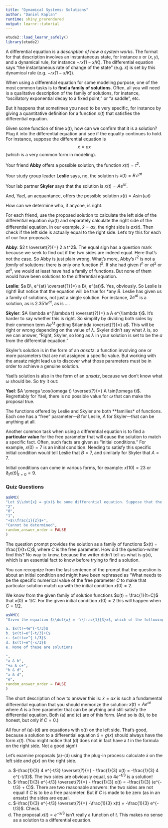 ```yaml
---
title: "Dynamical Systems: Solutions"
author: "Daniel Kaplan"
runtime: shiny_prerendered
output: learnr::tutorial
---
```


```r
etude2::load_learnr_safely()
library(etude2)
```

A differential equation is a *description of how a system works*. The format for that description involves an instantaneous state, for instance $x$ or $(x,y)$, and a dynamical rule, for instance $-rx(1-x/K)$. The differential equation says "the instantaneous rate of change of the state" (e.g. $\dot{x}$) is set by this dynamical rule (e.g. $-rx(1-x/K)$).

When using a differential equation for some modeling purpose, one of the most common tasks is to **find a family of solutions**. Often, all you will need is a qualitative description of the family of solutions, for instance, "oscillatory exponential decay to a fixed point," or "a saddle", etc.

But it happens that sometimes you need to be very specific, for instance by giving a quantitative definition for a function $x(t)$ that satisfies the differential equation. 



Given some function of time $x(t)$, how can we confirm that it is a solution? Plug it into the differential equation and see if the equality continues to hold. For instance, suppose the differential equation is $$\dot{x} = a x$$ (which is a very common form in modeling). 

Your friend **Abby** offers a possible solution, the function $x(t) = t^2$.

Your study group leader **Leslie** says, no, the solution is $x(t) = B\, e^{at}$

Your lab partner **Skyler** says that the solution is $x(t) = A e^{\lambda t}$.

And, Yael, an acquantance, offers the possible solution $x(t) = A \sin(\omega t)$

How can we determine who, if anyone, is right.

For each friend, use the proposed solution to calculate the left side of the differential equation $\partial_t x(t)$ and separately calculate the right side of the differential equation. In our example, $\dot{x} = a x$, the right side is $a x(t)$. Then check if the left side is actually equal to the right side. Let's try this for each of our four proposals.

**Abby**: $2 t \overset{?}{=} 2 a t^2$. The equal sign has a question mark because we seek to find out if the two sides are indeed equal. Here that's not the case. So Abby is just plain wrong. What's more, Abby's $t^2$ is not a *family* of solutions: there is only one function $t^2$. If she had given $t^n$ or $a t^2$ or $a t^n$, we would at least have had a family of functions. But none of them would have been solutions to the differential equation.

**Leslie**:  $a B\, e^{at} \overset{?}{=} a B\, e^{at}$. Yes, obviously. So Leslie is right! But notice that the equation will be true for *any $B$. Leslie has given us a family of solutions, not just a single solution. For instance, $2 e^{at}$ is a solution, as is $2.351 e^{a t}$, as is ....

**Skyler**: $A \lambda e^{\lambda t} \overset{?}{=} a A e^{\lambda t}$. It's harder to say whether this is right. So simplify by dividing both sides by their common term $A e^{\lambda t}$ getting $\lambda \overset{?}{=} a$. This will be right or wrong depending on the value of $\lambda$. Skyler didn't say what $\lambda$ is, so we can answer, "Right, Skyler, so long as $\lambda$ in your solution is set to be the $a$ from  the differential equation." 

Skyler's solution is in the form of an *ansatz*: a function involving one or more parameters that are not assigned a specific value.  But working with the ansatz might lead us to discover what those parameters must be in order to achieve a genuine solution.

Yael's solution is also in the form of an *ansatz*, because we don't know what $\omega$ should be. So try it out:

**Yael**: $A \omega \cos(\omega t) \overset{?}{=} A \sin(\omega t)$. Regrettably for Yael, there is no possible value for $\omega$ that can make the proposal true.

The functions offered by Leslie and Skyler are both **families* of functions. Each one has a "free" parameter---$B$ for Leslie, $A$ for Skyler---that can be anything at all.

Another common task when using a differential equation is to find a **particular value** for the free parameter that will cause the solution to match a specific fact. Often, such facts are given as "initial conditions." For example, $x(0) = 7$ is an initial condition.  Needing to satisfy this specific initial condition would tell Leslie that $B = 7$, and similarly for Skyler that $A = 7$. 

Initial conditions can come in various forms, for example: $x(10) = 23$ or $\left.\partial_t x(t) \right|_{t=0} = 9$.

### Quiz Questions

```r
askMC(
"Let $\\dot{x} = g(x)$ be some differential equation. Suppose that the general solution to it is $x(t)=\\frac{1}{t+C}$. If $x(0)=2$, then what is the value of $C$ ?", 
"2",
"0",
"1",
"+$\\frac{1}{2}$+",
"Cannot be determined",
random_answer_order = FALSE
)
```

The question prompt provides the solution as a family of functions $x(t) = \frac{1}{t+C}$, where $C$ is the free parameter. How did the question-writer find this? No way to know, because the writer didn't tell us what is $g(x)$, which is an essential fact to know before trying to find a solution.

You can recognize from the last sentence of the prompt that the question is about an initial condition and might have been rephrased as "What needs to be the specific numerical value of the free parameter $C$ to make that particular solution match up with the initial condition $x(0) = 2$. 

We know from the given family of solution functions $x(t) = \frac{1}{t+C}$ that $x(0) = 1/C$. For the given initial condition $x(0) = 2$ this will happen when $C = 1/2$.


```r
askMC(
"Given the equation $\\dot{x} = -\\frac{1}{3}x$, which of the following functions are solutions:

a. $x(t)=4e^{-t/3}$    
b. $x(t)=e^{-t/3}+C$    
c. $x(t)=e^{-t/3}$    
d. $x(t)=e^{-x/3}$    
e. None of these are solutions    

",
"a & b",
"+a & c+",
"b & d",
"a & d",
"e",
random_answer_order = FALSE
)
```

The short description of how to answer this is: $\dot{x} = a x$ is such a fundamental differential equation that you should memorize the solution: $x(t) = A e^{a t}$ where $A$ is a free parameter that can be anything and still satisfy the differential equation. Both (a) and (c) are of this form. (And so is (b), to be honest, but only if $C=0$.) 


All four of (a)-(d) are equations with $x(t)$ on the left side. That's good, because a solution to a differential equation $\dot{x} = g(x)$ should always have the form $x(t)$. (You might notice that (d) does not in fact have a $t$ in the formula on the right side. Not a good sign!)

Let's examine proposals (a)-(d) using the plug-in process: calculate $\dot{x}$ on the left side and $g(x)$ on the right side.

a. $-\frac{1}{3} 4 e^{-t/3} \overset{?}{=} - \frac{1}{3} x(t) = -\frac{1}{3} 4 e^{-t/3}$. The two sides are obviously equal, so $4e^{-t/3}$ is a solution!
b. $-\frac{1}{3} e^{-t/3} \overset{?}{=} - \frac{1}{3} x(t) = -\frac{1}{3} (e^{-t/3} + C)$. There are two reasonable answers: the two sides are not equal if $C$ is to be a free parameter. But if $C$ is made to be zero (as in an ansatz) the sides are equal.
c. $-\frac{1}{3} e^{-t/3} \overset{?}{=} -\frac{1}{3} x(t) = -\frac{1}{3} e^{-t/3}$. Check.
d. The proposal $x(t) = e^{-x/3}$ isn't really a function of $t$. This makes no sense as a solution to a differential equation.
